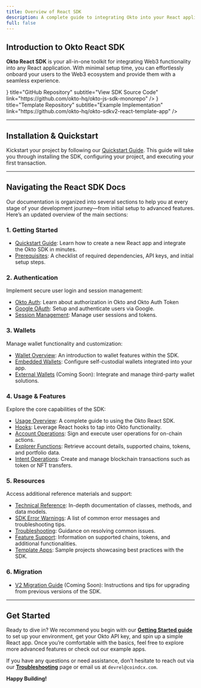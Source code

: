 ```yaml
---
title: Overview of React SDK
description: A complete guide to integrating Okto into your React applications.
full: false
---
```




## Introduction to Okto React SDK

**Okto React SDK** is your all-in-one toolkit for integrating Web3 functionality into any React application. With minimal setup time, you can effortlessly onboard your users to the Web3 ecosystem and provide them with a seamless experience.

<div className="my-6 grid grid-cols-1 md:grid-cols-2 gap-4">
  <TechnologyCard
    icon={<IoCodeSlashOutline size={"1.5rem"} />}
    title="GitHub Repository"
    subtitle="View SDK Source Code"
    link="https://github.com/okto-hq/okto-js-sdk-monorepo"
  />
  <TechnologyCard
    icon={<IoCodeSlashOutline size={"1.5rem"} />}
    title="Template Repository" 
    subtitle="Example Implementation"
    link="https://github.com/okto-hq/okto-sdkv2-react-template-app"
  />
</div>

---

## Installation & Quickstart

Kickstart your project by following our [Quickstart Guide](/docs/react-sdk/quickstart/new-okto-react-setup). This guide will take you through installing the SDK, configuring your project, and executing your first transaction.

---

## Navigating the React SDK Docs

Our documentation is organized into several sections to help you at every stage of your development journey—from initial setup to advanced features. Here’s an updated overview of the main sections:

### 1. Getting Started
- [Quickstart Guide](/docs/react-sdk/quickstart/new-okto-react-setup): Learn how to create a new React app and integrate the Okto SDK in minutes.
- [Prerequisites](/docs/react-sdk/quickstart/prerequisites): A checklist of required dependencies, API keys, and initial setup steps.

### 2. Authentication
Implement secure user login and session management:
- [Okto Auth](/docs/react-sdk/authenticate-users/okto-auth): Learn about authorization in Okto and Okto Auth Token
- [Google OAuth](/docs/react-sdk/authenticate-users/google-oauth/learn): Setup and authenticate users via Google.
- [Session Management](/docs/react-sdk/authenticate-users/login-logout/loginUsingOAuth): Manage user sessions and tokens.

### 3. Wallets
Manage wallet functionality and customization:
- [Wallet Overview](/docs/react-sdk/wallets/overview): An introduction to wallet features within the SDK.
- [Embedded Wallets](/docs/react-sdk/wallets/(embedded-wallets)): Configure self-custodial wallets integrated into your app.
- [External Wallets](/docs/react-sdk/wallets/external-wallets) (Coming Soon): Integrate and manage third-party wallet solutions.

### 4. Usage & Features
Explore the core capabilities of the SDK:
- [Usage Overview](/docs/react-sdk/usage-overview): A complete guide to using the Okto React SDK.
- [Hooks](/docs/react-sdk/(hooks)/useOkto): Leverage React hooks to tap into Okto functionality.
- [Account Operations](/docs/react-sdk/(Account)/estimate): Sign and execute user operations for on-chain actions.
- [Explorer Functions](/docs/react-sdk/(Explorer)/getAccount): Retrieve account details, supported chains, tokens, and portfolio data.
- [Intent Operations](/docs/react-sdk/(Intents)/…): Create and manage blockchain transactions such as token or NFT transfers.

### 5. Resources
Access additional reference materials and support:
- [Technical Reference](/docs/react-sdk/technical-reference): In-depth documentation of classes, methods, and data models.
- [SDK Error Warnings](/docs/react-sdk/sdk-error-warnings): A list of common error messages and troubleshooting tips.
- [Troubleshooting](/docs/react-sdk/troubleshooting): Guidance on resolving common issues.
- [Feature Support](/docs/react-sdk/feature-support): Information on supported chains, tokens, and additional functionalities.
- [Template Apps](/docs/react-sdk/templateRepo): Sample projects showcasing best practices with the SDK.

### 6. Migration
- [V2 Migration Guide](/docs/react-sdk/v2migration) (Coming Soon): Instructions and tips for upgrading from previous versions of the SDK.

---

## Get Started

Ready to dive in? We recommend you begin with our **[Getting Started guide](./react-sdk/quickstart/new-okto-react-setup)** to set up your environment, get your Okto API key, and spin up a simple React app. Once you’re comfortable with the basics, feel free to explore more advanced features or check out our example apps.

If you have any questions or need assistance, don’t hesitate to reach out via our **[Troubleshooting](./react-sdk/troubleshooting)** page or email us at `devrel@coindcx.com`.

**Happy Building!**

